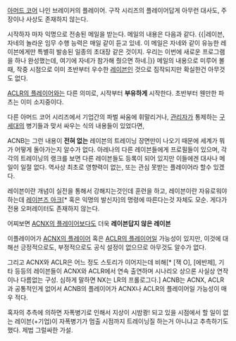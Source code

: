 [[아머드 코어]] 나인 브레이커의 플레이어. 구작 시리즈의 플레이어답게 아무런 대사도, 주장이나 사상도 존재하지 않는다.

시작하자 마자 익명으로 전송된 메일을 받는다. 메일의 내용은 다음과 같다.
{{|레이븐, 자네의 놀라운 임무 수행 능력은 매일 같이 듣고 있네. 이 메일은 자네와 같이 유능한 레이븐에게만 특별히 발송된 일종의 초대장 같은 것이지. 우리는 이번에 새로운 프로그램을 하나 완성했는데, 여기에 자네가 참가해 줬으면 하네.|}}
메일의 내용으로 미루어 볼때, 작중 시점으로 이미 초반부터 우수한 [[레이븐]]인 것으로 짐작되지만 확실한건 아무것도 없다.

[[ACLR의 플레이어]]와는 다른 의미로, 시작부터 '''부유하게''' 시작한다. 초반부터 웬만한 파츠는 이미 소지중이다.

다른 아머드 코어 시리즈에서 기업간의 파벌 싸움에 휘말리거나, [[관리자]]가 통제하는 [[구세대]]의 병기들과 맞서 싸우는 식의 내용들이 있었다면,

ACNB는 그런 내용이 '''전혀 없는''' 레이븐의 트레이닝 장면만이 나오기 때문에 세계가 뭐가 어떻게 돌아가는지 알수가 없다. 아레나의 다른 레이븐들에게 프로필들이 있으며, 각각의 트레이닝의 랭크를 보면 다른 레이븐들도 등록이 되어 있지만 이들에겐 대사나 메일이 일절 없다. 역사상 최초로 영향력이 없는, 또는 관심 못받는 플레이어라 할수 있겠다.

레이븐이란 개념이 실전을 통해서 강해지는것인데 훈련을 하고, 레이븐이란 자유로워야 하는데 [[레이븐즈 아크]][* 혹은 익명의 발신자]의 명령에 따른다는것 자체도 모순. 게다가 전용 오퍼레이터도 존재하지 않는다.

어찌보면 [[ACNX의 플레이어]]보다도 더욱 '''레이븐답지 않은 레이븐'''

이플레이어가 [[ACNX의 플레이어]] 혹은 [[ACLR의 플레이어]]일 가능성이 있지만, 이것에 대해선 긍정적으로도, 부정적으로도 공식 설정이 없으므로 아무것도 알수가 없다.

그리고 ACNX와 ACLR은 어느 정도 스토리가 이어지는데 비해[* [잭 O], [에반제], 기타 등등의 레이븐들이 ACNX와 ACLR에서 연속 출연하며 시나리오 상으론 사실상 연작이나 다름없는 구성. 심하게 말하면 NX는 LR의 프롤로그다.] ACNB는 ACNX, ACLR과 공통적인게 없어서 ACNB의 플레이어가 ACNX나 ACLR의 플레이어일 가능성이 매우 적다.

혹자의 추측에 의하면 자폭병기로 인해서 지상이 시밤쾅! 되고 있을 시점에서 할 일이 없는 레이븐(+기업)이 자폭병기가 멈출 시점까지 트레이닝질 하는거 아니냐고 추측하기도 했다. 제법 그럴싸한 가설.
